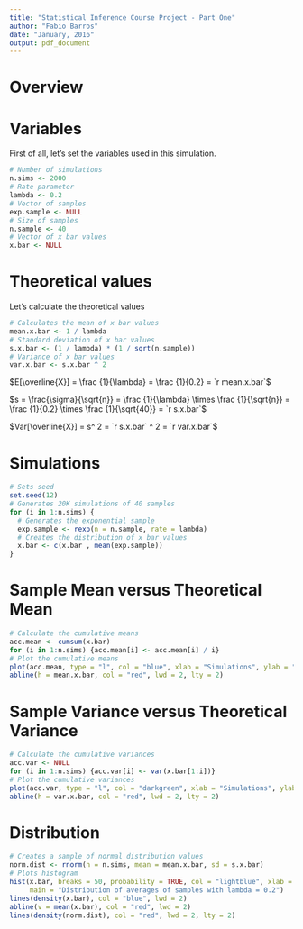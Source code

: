 ```yaml
---
title: "Statistical Inference Course Project - Part One"
author: "Fabio Barros"
date: "January, 2016"
output: pdf_document
---
```


# Overview


# Variables 
First of all, let's set the variables used in this simulation.
```r
# Number of simulations
n.sims <- 2000
# Rate parameter
lambda <- 0.2
# Vector of samples
exp.sample <- NULL
# Size of samples
n.sample <- 40
# Vector of x bar values
x.bar <- NULL
```

# Theoretical values
Let's calculate the theoretical values
```r
# Calculates the mean of x bar values 
mean.x.bar <- 1 / lambda
# Standard deviation of x bar values
s.x.bar <- (1 / lambda) * (1 / sqrt(n.sample))
# Variance of x bar values
var.x.bar <- s.x.bar ^ 2
```
$E[\overline{X}] = \frac {1}{\lambda} = \frac {1}{0.2} = `r mean.x.bar`$

$s = \frac{\sigma}{\sqrt{n}} = \frac {1}{\lambda} \times \frac {1}{\sqrt{n}} = \frac {1}{0.2} \times \frac {1}{\sqrt{40}} = `r s.x.bar`$

$Var[\overline{X}] = s^ 2 = `r s.x.bar` ^ 2 = `r var.x.bar`$

# Simulations
```r
# Sets seed
set.seed(12)
# Generates 20K simulations of 40 samples
for (i in 1:n.sims) {
  # Generates the exponential sample 
  exp.sample <- rexp(n = n.sample, rate = lambda)
  # Creates the distribution of x bar values
  x.bar <- c(x.bar , mean(exp.sample))
}
```

# Sample Mean versus Theoretical Mean

```r
# Calculate the cumulative means
acc.mean <- cumsum(x.bar)
for (i in 1:n.sims) {acc.mean[i] <- acc.mean[i] / i}   
# Plot the cumulative means
plot(acc.mean, type = "l", col = "blue", xlab = "Simulations", ylab = "Mean of sample means")
abline(h = mean.x.bar, col = "red", lwd = 2, lty = 2)
```

# Sample Variance versus Theoretical Variance

```r
# Calculate the cumulative variances
acc.var <- NULL
for (i in 1:n.sims) {acc.var[i] <- var(x.bar[1:i])}
# Plot the cumulative variances
plot(acc.var, type = "l", col = "darkgreen", xlab = "Simulations", ylab = "Variance of sample means")
abline(h = var.x.bar, col = "red", lwd = 2, lty = 2)
```

# Distribution
```r
# Creates a sample of normal distribution values
norm.dist <- rnorm(n = n.sims, mean = mean.x.bar, sd = s.x.bar)
# Plots histogram
hist(x.bar, breaks = 50, probability = TRUE, col = "lightblue", xlab = "",
     main = "Distribution of averages of samples with lambda = 0.2")
lines(density(x.bar), col = "blue", lwd = 2)
abline(v = mean(x.bar), col = "red", lwd = 2)
lines(density(norm.dist), col = "red", lwd = 2, lty = 2)
```